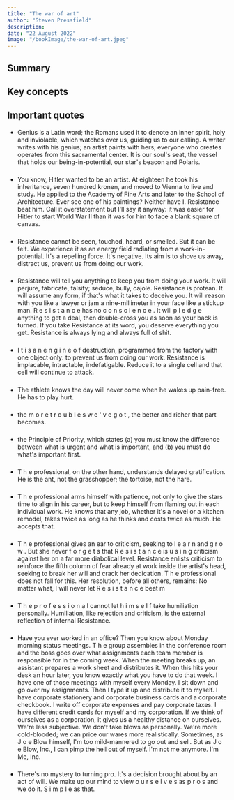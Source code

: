 ```yaml
---
title: "The war of art"
author: "Steven Pressfield"
description:
date: "22 August 2022"
image: "/bookImage/the-war-of-art.jpeg"
---
```


## Summary

## Key concepts

## Important quotes

- Genius is a Latin word; the Romans used it to denote an inner spirit, holy and inviolable, which watches over us, guiding us to our calling. A writer writes with his genius; an artist paints with hers; everyone who creates operates from this sacramental center. It is our soul's seat, the vessel that holds our being-in-potential, our star's beacon and Polaris.

###

- You know, Hitler wanted to be an artist. At eighteen he took his inheritance, seven hundred kronen, and moved to Vienna to live and study. He applied to the Academy of Fine Arts and later to the School of Architecture. Ever see one of his paintings? Neither have I. Resistance beat him. Call it overstatement but I'll say it anyway: it was easier for Hitler to start World War II than it was for him to face a blank square of canvas.

###

- Resistance cannot be seen, touched, heard, or smelled. But it can be felt. We experience it as an energy field radiating from a work-in-potential. It's a repelling force. It's negative. Its aim is to shove us away, distract us, prevent us from doing our work.

###

- Resistance will tell you anything to keep you from doing your work. It will perjure, fabricate, falsify; seduce, bully, cajole. Resistance is protean. It will assume any form, if that's what it takes to deceive you. It will reason with you like a lawyer or jam a nine-millimeter in your face like a stickup man. R e s i s t a n c e has no c o n s c i e n c e . It will p l e d g e anything to get a deal, then double-cross you as soon as your back is turned. If you take Resistance at its word, you deserve everything you get. Resistance is always lying and always full of shit.

###

- I t i s a n e n g i n e o f destruction, programmed from the factory with one object only: to prevent us from doing our work. Resistance is implacable, intractable, indefatigable. Reduce it to a single cell and that cell will continue to attack.

###

- The athlete knows the day will never come when he wakes up pain-free. He has to play hurt.

###

- the m o r e t r o u b l e s w e ' v e g o t , the better and richer that part becomes.

###

- the Principle of Priority, which states (a) you must know the difference between what is urgent and what is important, and (b) you must do what's important first.

###

- T h e professional, on the other hand, understands delayed gratification. He is the ant, not the grasshopper; the tortoise, not the hare.

###

- T h e professional arms himself with patience, not only to give the stars time to align in his career, but to keep himself from flaming out in each individual work. He knows that any job, whether it's a novel or a kitchen remodel, takes twice as long as he thinks and costs twice as much. He accepts that.

###

- T h e professional gives an ear to criticism, seeking to l e a r n and g r o w . But she never f o r g e t s that R e s i s t a n c e is u s i n g criticism against her on a far more diabolical level. Resistance enlists criticism to reinforce the fifth column of fear already at work inside the artist's head, seeking to break her will and crack her dedication. T h e professional does not fall for this. Her resolution, before all others, remains: No matter what, I will never let R e s i s t a n c e beat m

###

- T h e p r o f e s s i o n a l cannot let h i m s e l f take humiliation personally. Humiliation, like rejection and criticism, is the external reflection of internal Resistance.

###

- Have you ever worked in an office? Then you know about Monday morning status meetings. T h e group assembles in the conference room and the boss goes over what assignments each team member is responsible for in the coming week. When the meeting breaks up, an assistant prepares a work sheet and distributes it. When this hits your desk an hour later, you know exactly what you have to do that week. I have one of those meetings with myself every Monday. I sit down and go over my assignments. Then I type it up and distribute it to myself. I have corporate stationery and corporate business cards and a corporate checkbook. I write off corporate expenses and pay corporate taxes. I have different credit cards for myself and my corporation. If we think of ourselves as a corporation, it gives us a healthy distance on ourselves. We're less subjective. We don't take blows as personally. We're more cold-blooded; we can price our wares more realistically. Sometimes, as J o e Blow himself, I'm too mild-mannered to go out and sell. But as J o e Blow, Inc., I can pimp the hell out of myself. I'm not me anymore. I'm Me, Inc.

###

- There's no mystery to turning pro. It's a decision brought about by an act of will. We make up our mind to view o u r s e l v e s as p r o s and we do it. S i m p l e as that.
